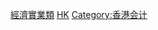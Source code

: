 {{Catnav|頁面分類|各種主題的頁面分類|依中国各省来作的分类|各地中国人|香港人|各職業香港人}}
{{Catnav|頁面分類|人类社会|经济|金融|会计学|會計師|各國會計師|中國會計師}}
{{Catnav|頁面分類|人类社会|经济|会计学|會計師|各國會計師|中國會計師}}
{{Catnav|頁面分類|人类社会|组织|企業|会计学|會計師|各國會計師|中國會計師}}
{{Catnav|頁面分類|人类社会|人物|職業|會計師|各國會計師|中國會計師}}
{{Catnav|頁面分類|人物|職業|會計師|各國會計師|中國會計師}}

[[Category:各職業香港人|經濟實業類]]
[[Category:中國會計師|HK]]
[[Category:香港会计|Category:香港会计]]